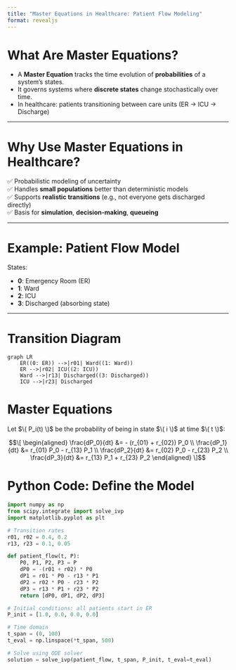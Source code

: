 ```yaml
---
title: "Master Equations in Healthcare: Patient Flow Modeling"
format: revealjs
---
```


# What Are Master Equations?

- A **Master Equation** tracks the time evolution of **probabilities** of a system's states.
- It governs systems where **discrete states** change stochastically over time.
- In healthcare: patients transitioning between care units (ER → ICU → Discharge)

---

# Why Use Master Equations in Healthcare?

✅ Probabilistic modeling of uncertainty  
✅ Handles **small populations** better than deterministic models  
✅ Supports **realistic transitions** (e.g., not everyone gets discharged directly)  
✅ Basis for **simulation**, **decision-making**, **queueing**

---

# Example: Patient Flow Model

States:

- **0**: Emergency Room (ER)  
- **1**: Ward  
- **2**: ICU  
- **3**: Discharged (absorbing state)

---

# Transition Diagram

```mermaid
graph LR
    ER((0: ER)) -->|r01| Ward((1: Ward))
    ER -->|r02| ICU((2: ICU))
    Ward -->|r13| Discharged((3: Discharged))
    ICU -->|r23| Discharged
```

# Master Equations

Let $\( P_i(t) \)$ be the probability of being in state $\( i \)$ at time $\( t \)$:

$$\[
\begin{aligned}
\frac{dP_0}{dt} &= - (r_{01} + r_{02}) P_0 \\
\frac{dP_1}{dt} &= r_{01} P_0 - r_{13} P_1 \\
\frac{dP_2}{dt} &= r_{02} P_0 - r_{23} P_2 \\
\frac{dP_3}{dt} &= r_{13} P_1 + r_{23} P_2
\end{aligned}
\]$$

# Python Code: Define the Model

```python
import numpy as np
from scipy.integrate import solve_ivp
import matplotlib.pyplot as plt

# Transition rates
r01, r02 = 0.4, 0.2
r13, r23 = 0.1, 0.05

def patient_flow(t, P):
    P0, P1, P2, P3 = P
    dP0 = -(r01 + r02) * P0
    dP1 = r01 * P0 - r13 * P1
    dP2 = r02 * P0 - r23 * P2
    dP3 = r13 * P1 + r23 * P2
    return [dP0, dP1, dP2, dP3]
```


```python
# Initial conditions: all patients start in ER
P_init = [1.0, 0.0, 0.0, 0.0]

# Time domain
t_span = (0, 100)
t_eval = np.linspace(*t_span, 500)

# Solve using ODE solver
solution = solve_ivp(patient_flow, t_span, P_init, t_eval=t_eval)
```
